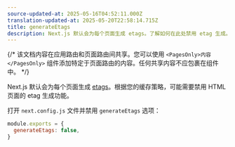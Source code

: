 ```yaml
---
source-updated-at: 2025-05-16T04:52:11.000Z
translation-updated-at: 2025-05-20T22:58:14.715Z
title: generateEtags
description: Next.js 默认会为每个页面生成 etags。了解如何在此处禁用 etag 生成。
---
```


{/* 该文档内容在应用路由和页面路由间共享。您可以使用 `<PagesOnly>内容</PagesOnly>` 组件添加特定于页面路由的内容。任何共享内容不应包裹在组件中。 */}

Next.js 默认会为每个页面生成 [etags](https://en.wikipedia.org/wiki/HTTP_ETag)。根据您的缓存策略，可能需要禁用 HTML 页面的 etag 生成功能。

打开 `next.config.js` 文件并禁用 `generateEtags` 选项：

```js filename="next.config.js"
module.exports = {
  generateEtags: false,
}
```